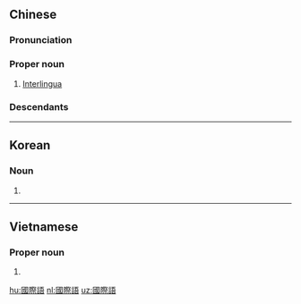 ==Chinese==
{{zh-forms|s=国际语|type=21}}

===Pronunciation===
{{zh-pron
|m=guójìyǔ
|c=gwok3 zai3 jyu5
|cat=pn
}}

===Proper noun===
{{zh-proper noun}}

# [[Interlingua]]

===Descendants===
{{CJKV||s=国際語|こくさいご|국제어|quốc tế ngữ}}

{{zh-cat|Languages}}

----

==Korean==
{{ko-hanjatab}}

===Noun===
{{ko-noun|hangeul=국제어}}

# {{hanja form of|국제어|[[international auxiliary language]]}}

----

==Vietnamese==
{{vi-hantutab|國|際|語}}

===Proper noun===
{{vi-hantu}}

# {{han tu form of|quốc tế ngữ|[[Esperanto]]}}
[[hu:國際語]]
[[nl:國際語]]
[[uz:國際語]]